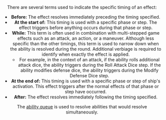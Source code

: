 <Header title="Timing"/>

There are several terms used to indicate the specific timing of an effect:

* **Before:** The effect resolves immediately preceding the timing specified.
* **At the start of:** This timing is used with a specific phase or step. The
effect triggers before anything occurs during that phase or step.
* **While:** This term is often used in combination with multi-stepped game
effects such as an attack, an action, or a maneuver. Although less specific
than the other timings, this term is used to narrow down when the ability
is resolved during the round. Additional verbiage is required to identify
when exactly the effect is applied.
    + For example, in the context of an attack, if the ability rolls additional
    attack dice, the ability triggers during the Roll Attack Dice step. If the
    ability modifies defense dice, the ability triggers during the Modify
    Defense Dice step.
* **At the end of:** This timing is used with a specific phase or step of
ship's activation. This effect triggers after the normal effects of that
phase or step have occurred.
* **After:** The effect resolves immediately following the timing specified.

The [ability queue](/article/Ability_Queue) is used to resolve abilities that would resolve simultaneously.